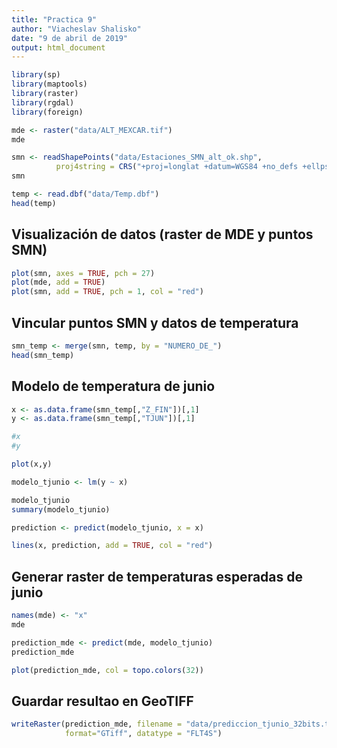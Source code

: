 ---
title: "Practica 9"
author: "Viacheslav Shalisko"
date: "9 de abril de 2019"
output: html_document
---

```{r}
library(sp)
library(maptools)
library(raster)
library(rgdal)
library(foreign)
```

```{r}
mde <- raster("data/ALT_MEXCAR.tif")
mde

smn <- readShapePoints("data/Estaciones_SMN_alt_ok.shp",
          proj4string = CRS("+proj=longlat +datum=WGS84 +no_defs +ellps=WGS84 +towgs84=0,0,0")                 )
smn

temp <- read.dbf("data/Temp.dbf")
head(temp)
```

## Visualización de datos (raster de MDE y puntos SMN)

```{r, warning = FALSE}
plot(smn, axes = TRUE, pch = 27)
plot(mde, add = TRUE)
plot(smn, add = TRUE, pch = 1, col = "red")

```

## Vincular puntos SMN y datos de temperatura

```{r}
smn_temp <- merge(smn, temp, by = "NUMERO_DE_")
head(smn_temp)
```

## Modelo de temperatura de junio

```{r}
x <- as.data.frame(smn_temp[,"Z_FIN"])[,1]
y <- as.data.frame(smn_temp[,"TJUN"])[,1]

#x
#y

plot(x,y)

modelo_tjunio <- lm(y ~ x)

modelo_tjunio
summary(modelo_tjunio)

prediction <- predict(modelo_tjunio, x = x)

lines(x, prediction, add = TRUE, col = "red")
```

## Generar raster de temperaturas esperadas de junio

```{r}
names(mde) <- "x"
mde

prediction_mde <- predict(mde, modelo_tjunio)
prediction_mde

plot(prediction_mde, col = topo.colors(32))
```

## Guardar resultao en GeoTIFF

```{r}
writeRaster(prediction_mde, filename = "data/prediccion_tjunio_32bits.tif", 
            format="GTiff", datatype = "FLT4S")
    
```

